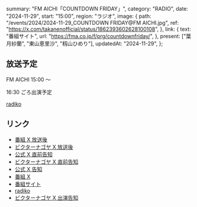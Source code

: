   summary: "FM AICHI「COUNTDOWN FRIDAY」",
  category: "RADIO",
  date: "2024-11-29",
  start: "15:00",
  region: "ラジオ",
  image: {
    path: "/events/2024/2024-11-29_COUNTDOWN FRIDAY@FM AICHI.jpg",
    ref: "https://x.com/takanenofficial/status/1862393602628100108",
  },
  link: {
    text: "番組サイト",
    url: "https://fma.co.jp/f/prg/countdownfriday/",
  },
  present: ["葉月紗蘭", "東山恵里沙", "籾山ひめり"],
  updatedAt: "2024-11-29",
};

## 放送予定

FM AICHI 15:00 〜

16:30 ごろ出演予定

[radiko](https://radiko.jp/#!/live/FMAICHI)

## リンク

- [番組 X 放送後](https://x.com/countdown807/status/1862406355166056667)
- [ビクターナゴヤ X 放送後](https://x.com/victor_nagoya/status/1862458663501537760)
- [公式 X 直前告知](https://x.com/takanenofficial/status/1862393602628100108)
- [ビクターナゴヤ X 直前告知](https://x.com/victor_nagoya/status/1862390913584308677)
- [公式 X 告知](https://x.com/takanenofficial/status/1861288778947837982)
- [番組 X](https://x.com/countdown807)
- [番組サイト](https://fma.co.jp/f/prg/countdownfriday/)
- [radiko](https://radiko.jp/#!/live/FMAICHI)
- [ビクターナゴヤ X 出演告知](https://x.com/victor_nagoya/status/1862312195062997057)
